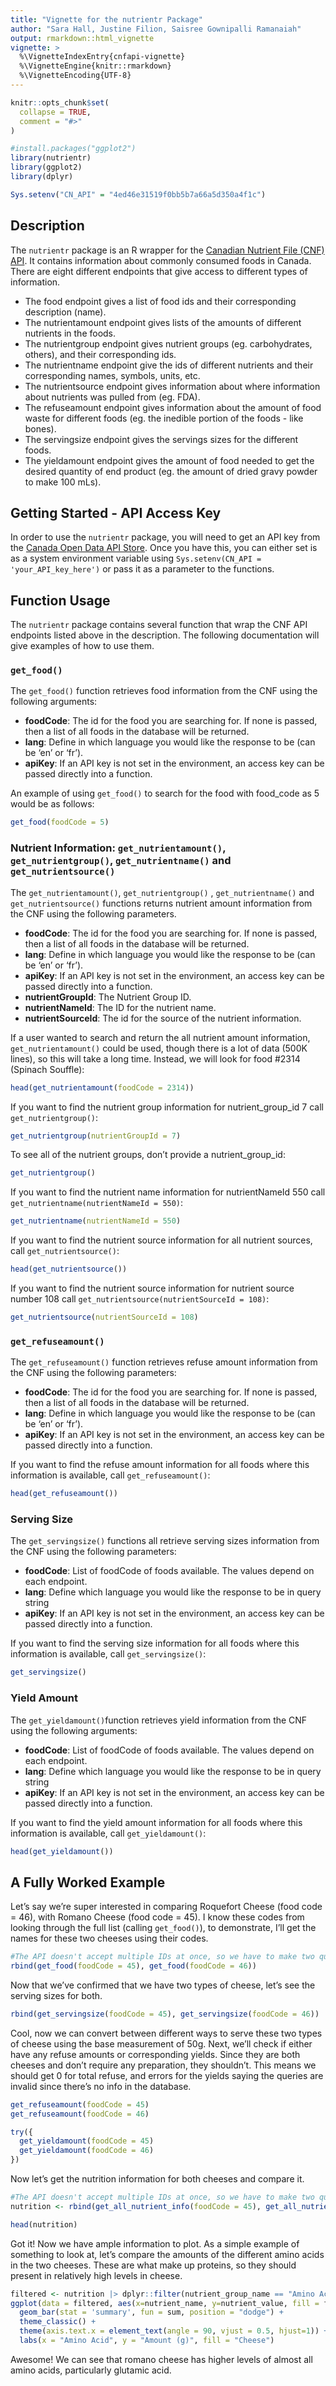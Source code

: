```yaml
---
title: "Vignette for the nutrientr Package"
author: "Sara Hall, Justine Filion, Saisree Gownipalli Ramanaiah"
output: rmarkdown::html_vignette
vignette: >
  %\VignetteIndexEntry{cnfapi-vignette}
  %\VignetteEngine{knitr::rmarkdown}
  %\VignetteEncoding{UTF-8}
---
```


```r
knitr::opts_chunk$set(
  collapse = TRUE,
  comment = "#>"
)
```

```r
#install.packages("ggplot2")
library(nutrientr)
library(ggplot2)
library(dplyr)
```

```r
Sys.setenv("CN_API" = "4ed46e31519f0bb5b7a66a5d350a4f1c")
```

## Description

The `nutrientr` package is an R wrapper for the [Canadian Nutrient File (CNF) API](https://hc-sc.api.canada.ca/en/detail?api=cnf). It contains information about commonly consumed foods in Canada. There are eight different endpoints that give access to different types of information. 

- The food endpoint gives a list of food ids and their corresponding description (name). 
- The nutrientamount endpoint gives lists of the amounts of different nutrients in the foods. 
- The nutrientgroup endpoint gives nutrient groups (eg. carbohydrates, others), and their corresponding ids. 
- The nutrientname endpoint give the ids of different nutrients and their corresponding names, symbols, units, etc. 
- The nutrientsource endpoint gives information about where information about nutrients was pulled from (eg. FDA).
- The refuseamount endpoint gives information about the amount of food waste for different foods (eg. the inedible portion of the foods - like bones). 
- The servingsize endpoint gives the servings sizes for the different foods. 
- The yieldamount endpoint gives the amount of food needed to get the desired quantity of end product (eg. the amount of dried gravy powder to make 100 mLs).

## Getting Started - API Access Key

In order to use the `nutrientr` package, you will need to get an API key from the [Canada Open Data API Store](https://hc-sc.api.canada.ca/en/detail?api=cnf). Once you have this, you can either set is as a system environment variable using `Sys.setenv(CN_API = 'your_API_key_here')` or pass it as a parameter to the functions. 

## Function Usage

The `nutrientr` package contains several function that wrap the CNF API endpoints listed above in the description. The following documentation will give examples of how to use them. 


### `get_food()`

The `get_food()` function retrieves food information from the CNF using the following arguments: 

- **foodCode**: The id for the food you are searching for. If none is passed, then a list of all foods in the database will be returned.  
- **lang**:  Define in which language you would like the response to be (can be 'en' or 'fr').
- **apiKey**: If an API key is not set in the environment, an access key can be passed directly into a function.


An example of using `get_food()` to search for the food with food_code as 5 would be as follows:

```r
get_food(foodCode = 5)
```
### Nutrient Information: `get_nutrientamount()`, `get_nutrientgroup()`, `get_nutrientname()` and `get_nutrientsource()`

The `get_nutrientamount()`, `get_nutrientgroup()` , `get_nutrientname()` and `get_nutrientsource()` functions returns nutrient amount information from the CNF using the following parameters. 

- **foodCode**: The id for the food you are searching for. If none is passed, then a list of all foods in the database will be returned.  
- **lang**:  Define in which language you would like the response to be (can be 'en' or 'fr').
- **apiKey**: If an API key is not set in the environment, an access key can be passed directly into a function.
- **nutrientGroupId**: The Nutrient Group ID.
- **nutrientNameId**: The ID for the nutrient name. 
- **nutrientSourceId**: The id for the source of the nutrient information. 


If a user wanted to search and return the all nutrient amount information, `get_nutrientamount()` could be used, though there is a lot of data (500K lines), so this will take a long time. Instead, we will look for food #2314 (Spinach Souffle):

```r
head(get_nutrientamount(foodCode = 2314))
```
If you want to find the nutrient group information for nutrient_group_id 7 call `get_nutrientgroup()`:
```r
get_nutrientgroup(nutrientGroupId = 7)
```

To see all of the nutrient groups, don't provide a nutrient_group_id:
```r
get_nutrientgroup()
```
If you want to find the nutrient name information for nutrientNameId 550 call `get_nutrientname(nutrientNameId = 550)`:
```r
get_nutrientname(nutrientNameId = 550)
```
If you want to find the nutrient source information for all nutrient sources, call `get_nutrientsource()`:
```r
head(get_nutrientsource())
```
If you want to find the nutrient source information for nutrient source number 108 call `get_nutrientsource(nutrientSourceId = 108)`:
```r
get_nutrientsource(nutrientSourceId = 108)
```

### `get_refuseamount()`

The `get_refuseamount()` function retrieves refuse amount information from the CNF using the following parameters:

- **foodCode**: The id for the food you are searching for. If none is passed, then a list of all foods in the database will be returned.  
- **lang**:  Define in which language you would like the response to be (can be 'en' or 'fr').
- **apiKey**: If an API key is not set in the environment, an access key can be passed directly into a function.

If you want to find the refuse amount information for all foods where this information is available, call `get_refuseamount()`:
```r
head(get_refuseamount())
```
### Serving Size

The `get_servingsize()` functions all retrieve serving sizes information from the CNF using the following parameters:

- **foodCode**: List of foodCode of foods available. The values depend on each endpoint.  
- **lang**:  Define which language you would like the response to be in query string
- **apiKey**: If an API key is not set in the environment, an access key can be passed directly into a function.

If you want to find the serving size information for all foods where this information is available, call `get_servingsize()`:
```r
get_servingsize()
```
### Yield Amount
The `get_yieldamount()`function retrieves yield information from the CNF using the following arguments: 

- **foodCode**: List of foodCode of foods available. The values depend on each endpoint.  
- **lang**:  Define which language you would like the response to be in query string
- **apiKey**: If an API key is not set in the environment, an access key can be passed directly into a function.

If you want to find the yield amount information for all foods where this information is available, call `get_yieldamount()`:
```r
head(get_yieldamount())
```

## A Fully Worked Example

Let's say we're super interested in comparing Roquefort Cheese (food code = 46), with Romano Cheese (food code = 45). I know these codes from looking through the full list (calling `get_food()`), to demonstrate, I'll get the names for these two cheeses using their codes. 

```r
#The API doesn't accept multiple IDs at once, so we have to make two queries. 
rbind(get_food(foodCode = 45), get_food(foodCode = 46))
```

Now that we've confirmed that we have two types of cheese, let's see the serving sizes for both. 

```r
rbind(get_servingsize(foodCode = 45), get_servingsize(foodCode = 46))
```

Cool, now we can convert between different ways to serve these two types of cheese using the base measurement of 50g. Next, we'll check if either have any refuse amounts or corresponding yields. Since they are both cheeses and don't require any preparation, they shouldn't. This means we should get 0 for total refuse, and errors for the yields saying the queries are invalid since there's no info in the database. 

```r
get_refuseamount(foodCode = 45)
get_refuseamount(foodCode = 46)
```
```r
try({
  get_yieldamount(foodCode = 45)
  get_yieldamount(foodCode = 46)
})
```


Now let's get the nutrition information for both cheeses and compare it. 

```r
#The API doesn't accept multiple IDs at once, so we have to make two queries. 
nutrition <- rbind(get_all_nutrient_info(foodCode = 45), get_all_nutrient_info(foodCode = 46))
```
```r
head(nutrition)
```

Got it! Now we have ample information to plot. As a simple example of something to look at, let's compare the amounts of the different amino acids in the two cheeses. These are what make up proteins, so they should present in relatively high levels in cheese. 

```r
filtered <- nutrition |> dplyr::filter(nutrient_group_name == "Amino Acids")
ggplot(data = filtered, aes(x=nutrient_name, y=nutrient_value, fill = food_description))+
  geom_bar(stat = 'summary', fun = sum, position = "dodge") +
  theme_classic() + 
  theme(axis.text.x = element_text(angle = 90, vjust = 0.5, hjust=1)) +
  labs(x = "Amino Acid", y = "Amount (g)", fill = "Cheese")
```

Awesome! We can see that romano cheese has higher levels of almost all amino acids, particularly glutamic acid. 
